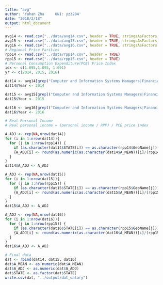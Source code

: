 ```yaml
---
title: "avg"
author: 'Yuhan Zha     UNI: yz3284'
date: "2018/2/18"
output: html_document
---
```

```r
avg14 <- read.csv("../data/avg14.csv", header = TRUE, stringsAsFactors = FALSE)
avg15 <- read.csv("../data/avg15.csv", header = TRUE, stringsAsFactors = FALSE)
avg16 <- read.csv("../data/avg16.csv", header = TRUE, stringsAsFactors = FALSE)
# Regional Price Parities
rpp14 <- read.csv("../data/rpp14.csv", header = TRUE)
rpp15 <- read.csv("../data/rpp15.csv", header = TRUE)
# Personal Consumption Expenditure(PCE) Price Index
idx <- c(1.095,1.095, 1.091)
yr <- c(2014, 2015, 2016)
```

```r
dat14 <- avg14[grep("Computer and Information Systems Managers|Financial Managers|Business and Financial Operations|Business and Financial Operations|Financial Analysts|Personal Financial Advisors|Computer and Mathematical Occupations|Computer and Information Research Scientists|Computer Systems Analysts|Computer Programmers|Software Developers, Applications|Software Developers, Systems Software|Web Developers|Database Administrators|Network and Computer Systems Administrators|Operations Research Analysts|Statisticians|Data Entry Keyers|Statistical Assistants",avg14$OCC_TITLE),]
dat14$Year <- 2014

dat15 <- avg15[grepl("Computer and Information Systems Managers|Financial Managers|Business and Financial Operations|Business and Financial Operations|Financial Analysts|Personal Financial Advisors|Computer and Mathematical Occupations|Computer and Information Research Scientists|Computer Systems Analysts|Computer Programmers|Software Developers, Applications|Software Developers, Systems Software|Web Developers|Database Administrators|Network and Computer Systems Administrators|Operations Research Analysts|Statisticians|Data Entry Keyers|Statistical Assistants",avg15$OCC_TITLE),]
dat15$Year <- 2015

dat16 <- avg16[grepl("Computer and Information Systems Managers|Financial Managers|Business and Financial Operations|Business and Financial Operations|Financial Analysts|Personal Financial Advisors|Computer and Mathematical Occupations|Computer and Information Research Scientists|Computer Systems Analysts|Computer Programmers|Software Developers, Applications|Software Developers, Systems Software|Web Developers|Database Administrators|Network and Computer Systems Administrators|Operations Research Analysts|Statisticians|Data Entry Keyers|Statistical Assistants",avg16$OCC_TITLE),]
dat16$Year <- 2016
```

```r
# Real Personal Income
# Real personal income = (personal income / RPP) / PCE price index

A_ADJ <- rep(NA,nrow(dat14))
for (i in 1:nrow(dat14)){
  for (j in 1:nrow(rpp14)) {
    if (as.character(dat14$STATE[i]) == as.character(rpp14$GeoName[j])) 
    {A_ADJ[i] <- round(as.numeric(as.character(dat14$A_MEAN))[i]/(rpp14$X2014[j]/100)/1.091)}
  }
}  
dat14$A_ADJ <- A_ADJ

A_ADJ <- rep(NA,nrow(dat15))
for (i in 1:nrow(dat15)){
  for (j in 1:nrow(rpp15)) {
    if (as.character(dat15$STATE[i]) == as.character(rpp15$GeoName[j])) 
    {A_ADJ[i] <- round(as.numeric(as.character(dat15$A_MEAN))[i]/(rpp15$X2015[j]/100)/1.095)}
  }
}  
dat15$A_ADJ <- A_ADJ

A_ADJ <- rep(NA,nrow(dat16))
for (i in 1:nrow(dat16)){
  for (j in 1:nrow(rpp15)) {
    if (as.character(dat16$STATE[i]) == as.character(rpp15$GeoName[j])) 
    {A_ADJ[i] <- round(as.numeric(as.character(dat16$A_MEAN))[i]/(rpp15$X2015[j]/100)/1.095)}
  }
}  
dat16$A_ADJ <- A_ADJ
```


```r
# Final data
dat <- rbind(dat14, dat15, dat16)
dat$A_MEAN <- as.numeric(dat$A_MEAN)
dat$A_ADJ <- as.numeric(dat$A_ADJ)
dat$STATE <- as.factor(dat$STATE)
write.csv(dat, "../output/dat_salary")
```



